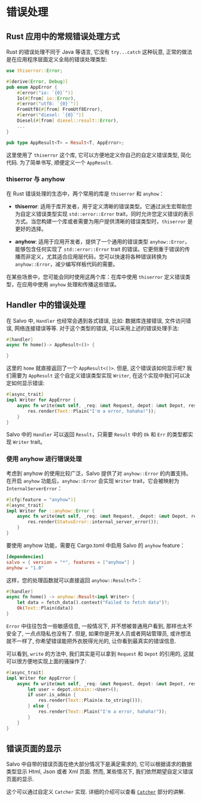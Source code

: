 # 错误处理

## Rust 应用中的常规错误处理方式

Rust 的错误处理不同于 Java 等语言, 它没有 `try...catch` 这种玩意, 正常的做法是在应用程序层面定义全局的错误处理类型:

```rust
use thiserror::Error;

#[derive(Error, Debug)]
pub enum AppError {
    #[error("io: `{0}`")]
    Io(#[from] io::Error),
    #[error("utf8: `{0}`")]
    FromUtf8(#[from] FromUtf8Error),
    #[error("diesel: `{0}`")]
    Diesel(#[from] diesel::result::Error),
    ...
}

pub type AppResult<T> = Result<T, AppError>;
```

这里使用了 `thiserror` 这个库, 它可以方便地定义你自己的自定义错误类型, 简化代码. 为了简单书写, 顺便定义一个 `AppResult`.

### thiserror 与 anyhow

在 Rust 错误处理的生态中，两个常用的库是 `thiserror` 和 `anyhow`：

- **thiserror**: 适用于库开发者，用于定义清晰的错误类型。它通过派生宏帮助您为自定义错误类型实现 `std::error::Error` trait，同时允许您定义错误的表示方式。当您构建一个库或者需要为用户提供清晰的错误类型时，`thiserror` 是更好的选择。

- **anyhow**: 适用于应用开发者，提供了一个通用的错误类型 `anyhow::Error`，能够包含任何实现了 `std::error::Error` trait 的错误。它更侧重于错误的传播而非定义，尤其适合应用层代码，您可以快速将各种错误转换为 `anyhow::Error`，减少编写样板代码的需要。

在某些场景中，您可能会同时使用这两个库：在库中使用 `thiserror` 定义错误类型，在应用中使用 `anyhow` 处理和传播这些错误。

## Handler 中的错误处理

在 Salvo 中, `Handler` 也经常会遇到各式错误, 比如: 数据库连接错误, 文件访问错误, 网络连接错误等等. 对于这个类型的错误, 可以采用上述的错误处理手法:

```rust
#[handler]
async fn home()-> AppResult<()> {

}
```

这里的 `home` 就直接返回了一个 `AppResult<()>`. 但是, 这个错误该如何显示呢? 我们需要为 `AppResult` 这个自定义错误类型实现 `Writer`, 在这个实现中我们可以决定如何显示错误:

```rust
#[async_trait]
impl Writer for AppError {
    async fn write(mut self, _req: &mut Request, depot: &mut Depot, res: &mut Response) {
        res.render(Text::Plain("I'm a error, hahaha!"));
    }
}
```

Salvo 中的 `Handler` 可以返回 `Result`，只需要 `Result` 中的 `Ok` 和 `Err` 的类型都实现 `Writer` trait。

### 使用 anyhow 进行错误处理

考虑到 anyhow 的使用比较广泛，Salvo 提供了对 `anyhow::Error` 的内置支持。在开启 `anyhow` 功能后，`anyhow::Error` 会实现 `Writer` trait，它会被映射为 `InternalServerError`：

```rust
#[cfg(feature = "anyhow")]
#[async_trait]
impl Writer for ::anyhow::Error {
    async fn write(mut self, _req: &mut Request, _depot: &mut Depot, res: &mut Response) {
        res.render(StatusError::internal_server_error());
    }
}
```

要使用 anyhow 功能，需要在 Cargo.toml 中启用 Salvo 的 `anyhow` feature：

```toml
[dependencies]
salvo = { version = "*", features = ["anyhow"] }
anyhow = "1.0"
```

这样，您的处理函数就可以直接返回 `anyhow::Result<T>`：

```rust
#[handler]
async fn home() -> anyhow::Result<impl Writer> {
    let data = fetch_data().context("Failed to fetch data")?;
    Ok(Text::Plain(data))
}
```

`Error` 中往往包含一些敏感信息, 一般情况下, 并不想被普通用户看到, 那样也太不安全了, 一点点隐私也没有了. 但是, 如果你是开发人员或者网站管理员, 或许想法就不一样了, 你希望错误能把外衣脱得光光的, 让你看到最真实的错误信息.

可以看到, `write` 的方法中, 我们其实是可以拿到 `Request` 和 `Depot` 的引用的, 这就可以很方便地实现上面的骚操作了:

```rust
#[async_trait]
impl Writer for AppError {
    async fn write(mut self, _req: &mut Request, depot: &mut Depot, res: &mut Response) {
        let user = depot.obtain::<User>();
        if user.is_admin {
            res.render(Text::Plain(e.to_string()));
        } else {
            res.render(Text::Plain("I'm a error, hahaha!"));
        }
    }
}
```

## 错误页面的显示

Salvo 中自带的错误页面在绝大部分情况下是满足需求的, 它可以根据请求的数据类型显示 Html, Json 或者 Xml 页面. 然而, 某些情况下, 我们依然期望自定义错误页面的显示.

这个可以通过自定义 `Catcher` 实现. 详细的介绍可以查看 [`Catcher`](../concepts/catcher.html) 部分的讲解.